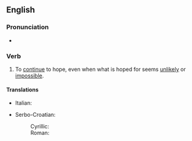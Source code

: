 ==English==

===Pronunciation===
* {{audio|en|en-au-hope against hope.ogg|Audio {{a|AU}}}}

===Verb===
{{en-verb|*}}

# {{lb|en|idiomatic}} To [[continue]] to hope, even when what is hoped for seems [[unlikely]] or [[impossible]].

====Translations====
{{trans-top|to keep hoping even when the odds are against}}
* Italian: {{t|it|[[sperare]] [[nell']][[impossibile]]}}
{{trans-mid}}
* Serbo-Croatian:
*: Cyrillic: {{t|sh|[[у̏залӯдно]] [[се]] [[на́дати]]}}
*: Roman: {{t|sh|[[ȕzalūdno]] [[se]] [[nádati]]}}
{{trans-bottom}}